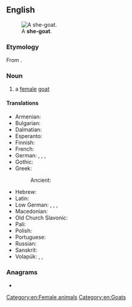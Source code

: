 ==English==
[[Image:Domestic_goat_feeding_on_capeweed.jpg|thumb|right|A '''she-goat'''.]]
===Etymology===
From {{af|en|she-|goat}}.

===Noun===
{{en-noun}}

# a [[female]] [[goat]]
#: {{syn|en|nanny goat}}

====Translations====
{{trans-top|female goat}}
* Armenian: {{t+|hy|այծ}}
* Bulgarian: {{t+|bg|коза́|f}}
* Dalmatian: {{t|dlm|capraina|f}}
* Esperanto: {{t|eo|kaprino}}
* Finnish: {{t+|fi|kuttu}}
* French: {{t+|fr|chèvre|f}}
* German: {{t+|de|Ziege|f}}, {{t+|de|Geiß|f}}, {{t+|de|Zicke|f}}, {{t+|de|Zibbe|f}}
* Gothic: {{t|got|𐌲𐌰𐌹𐍄𐍃|f}}
* Greek: {{t+|el|αίγα|f}}
*: Ancient: {{t|grc|αἴξ|f}}
{{trans-mid}}
* Hebrew: {{t+|he|עז|tr=éz|f}}
* Latin: {{t|la|capella|f}}
* Low German: {{t|nds|Zeeg|f}}, {{t|nds|Zääg|f}}, {{t|nds|Seeg|f}}, {{t|nds|Sääg|f}}
* Macedonian: {{t|mk|коза|f}}
* Old Church Slavonic: {{t|cu|коза|f}}
* Pali: {{t|pi|ajā|f}}
* Polish: {{t+|pl|koza|f}}
* Portuguese: {{t+|pt|cabra|f}}
* Russian: {{t+|ru|коза́|f}}
* Sanskrit: {{t+|sa|अजा|f}}
* Volapük: {{qualifier|♂♀}} {{t+|vo|kapar}}, {{qualifier|♂}} {{t+|vo|hikapar}}, {{qualifier|♀}} {{t+|vo|jikapar}}
{{trans-bottom}}

===Anagrams===
* {{anagrams|en|a=aeghost|he-goats|hostage}}

[[Category:en:Female animals]]
[[Category:en:Goats]]